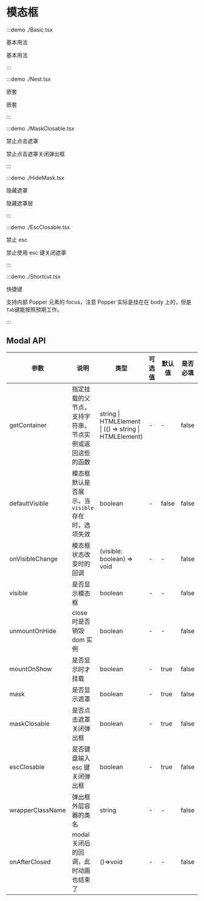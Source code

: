 # 模态框

:::demo ./Basic.tsx

基本用法

基本用法

:::

:::demo ./Nest.tsx

嵌套

嵌套

:::

:::demo ./MaskClosable.tsx

禁止点击遮罩

禁止点击遮罩关闭弹出框

:::

:::demo ./HideMask.tsx

隐藏遮罩

隐藏遮罩层

:::

:::demo ./EscClosable.tsx

禁止 esc

禁止使用 esc 键关闭遮罩

:::

:::demo ./Shortcut.tsx

快捷键

支持内部 Popper 元素的 focus，注意 Popper 实际是挂在在 body 上的，但是`Tab`键能按照预期工作。

:::

## Modal API

| 参数 | 说明 | 类型 | 可选值 | 默认值 | 是否必填 |
| --- | --- | --- | --- | --- | --- |
| getContainer | 指定挂载的父节点，支持字符串，节点实例或返回这些的函数 | string &#x007c; HTMLElement &#x007c; (() => string &#x007c; HTMLElement) | - | - | false |
| defaultVisible | 模态框默认是否展示，当`visible`存在时，选项失效 | boolean | - | false | false |
| onVisibleChange | 模态框状态改变时的回调 | (visible: boolean) => void | - | - | false |
| visible | 是否显示模态框 | boolean | - | - | false |
| unmountOnHide | close 时是否销毁 dom 实例 | boolean | - | - | false |
| mountOnShow | 是否显示时才挂载 | boolean | - | true | false |
| mask | 是否显示遮罩 | boolean | - | true | false |
| maskClosable | 是否点击遮罩关闭弹出框 | boolean | - | true | false |
| escClosable | 是否键盘输入 esc 键关闭弹出框 | boolean | - | true | false |
| wrapperClassName | 弹出框外层容器的类名 | string | - | - | false |
| onAfterClosed | modal 关闭后的回调，此时动画也结束了 | ()=>void | - | - | false |
